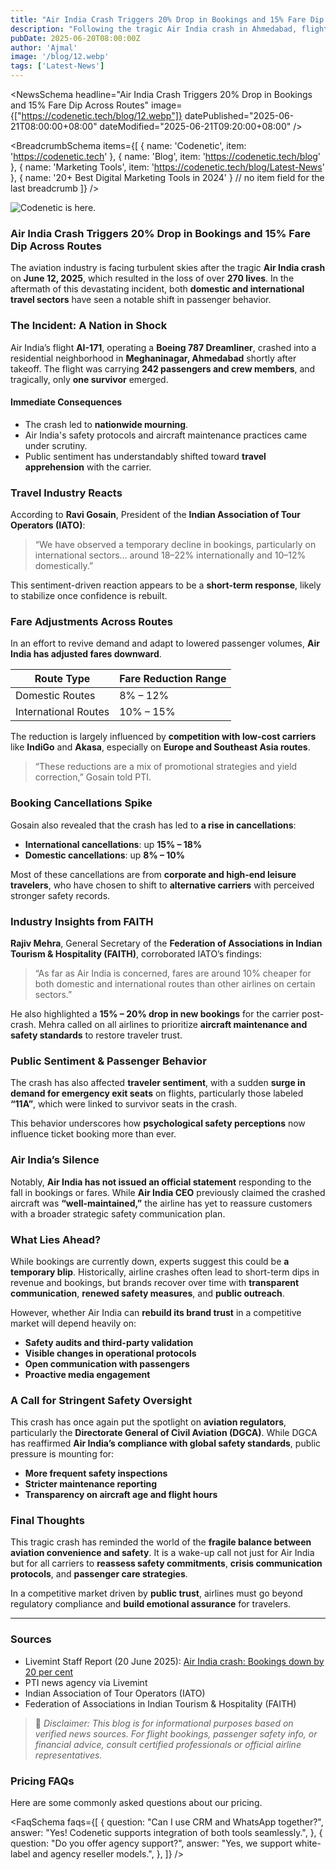 ```yaml
---
title: "Air India Crash Triggers 20% Drop in Bookings and 15% Fare Dip Across Routes"
description: "Following the tragic Air India crash in Ahmedabad, flight bookings have dropped by up to 20% and fares by 15% across both domestic and international routes. Industry experts weigh in on the impact and forecast ahead."
pubDate: 2025-06-20T08:00:00Z
author: 'Ajmal'
image: '/blog/12.webp'
tags: ['Latest-News']
---
```



<NewsSchema
  headline="Air India Crash Triggers 20% Drop in Bookings and 15% Fare Dip Across Routes"
  image={["https://codenetic.tech/blog/12.webp"]}
  datePublished="2025-06-21T08:00:00+08:00"
  dateModified="2025-06-21T09:20:00+08:00"
/>

<BreadcrumbSchema
  items={[
    { name: 'Codenetic', item: 'https://codenetic.tech' },
    { name: 'Blog', item: 'https://codenetic.tech/blog' },
    { name: 'Marketing Tools', item: 'https://codenetic.tech/blog/Latest-News' },
    { name: '20+ Best Digital Marketing Tools in 2024' } // no item field for the last breadcrumb
  ]}
/>


![Codenetic is here.](/blog/12.webp)


### Air India Crash Triggers 20% Drop in Bookings and 15% Fare Dip Across Routes

The aviation industry is facing turbulent skies after the tragic **Air India crash** on **June 12, 2025**, which resulted in the loss of over **270 lives**. In the aftermath of this devastating incident, both **domestic and international travel sectors** have seen a notable shift in passenger behavior.

### The Incident: A Nation in Shock

Air India’s flight **AI-171**, operating a **Boeing 787 Dreamliner**, crashed into a residential neighborhood in **Meghaninagar, Ahmedabad** shortly after takeoff. The flight was carrying **242 passengers and crew members**, and tragically, only **one survivor** emerged.

#### Immediate Consequences

- The crash led to **nationwide mourning**.
- Air India's safety protocols and aircraft maintenance practices came under scrutiny.
- Public sentiment has understandably shifted toward **travel apprehension** with the carrier.

### Travel Industry Reacts

According to **Ravi Gosain**, President of the **Indian Association of Tour Operators (IATO)**:

> “We have observed a temporary decline in bookings, particularly on international sectors… around 18–22% internationally and 10–12% domestically.”

This sentiment-driven reaction appears to be a **short-term response**, likely to stabilize once confidence is rebuilt.

### Fare Adjustments Across Routes

In an effort to revive demand and adapt to lowered passenger volumes, **Air India has adjusted fares downward**.

| Route Type        | Fare Reduction Range |
|-------------------|----------------------|
| Domestic Routes   | 8% – 12%             |
| International Routes | 10% – 15%         |

The reduction is largely influenced by **competition with low-cost carriers** like **IndiGo** and **Akasa**, especially on **Europe and Southeast Asia routes**.

> “These reductions are a mix of promotional strategies and yield correction,” Gosain told PTI.

### Booking Cancellations Spike

Gosain also revealed that the crash has led to **a rise in cancellations**:

- **International cancellations**: up **15% – 18%**
- **Domestic cancellations**: up **8% – 10%**

Most of these cancellations are from **corporate and high-end leisure travelers**, who have chosen to shift to **alternative carriers** with perceived stronger safety records.

### Industry Insights from FAITH

**Rajiv Mehra**, General Secretary of the **Federation of Associations in Indian Tourism & Hospitality (FAITH)**, corroborated IATO’s findings:

> “As far as Air India is concerned, fares are around 10% cheaper for both domestic and international routes than other airlines on certain sectors.”

He also highlighted a **15% – 20% drop in new bookings** for the carrier post-crash. Mehra called on all airlines to prioritize **aircraft maintenance and safety standards** to restore traveler trust.

### Public Sentiment & Passenger Behavior

The crash has also affected **traveler sentiment**, with a sudden **surge in demand for emergency exit seats** on flights, particularly those labeled **“11A”**, which were linked to survivor seats in the crash.

This behavior underscores how **psychological safety perceptions** now influence ticket booking more than ever.

### Air India’s Silence

Notably, **Air India has not issued an official statement** responding to the fall in bookings or fares. While **Air India CEO** previously claimed the crashed aircraft was **“well-maintained,”** the airline has yet to reassure customers with a broader strategic safety communication plan.

### What Lies Ahead?

While bookings are currently down, experts suggest this could be **a temporary blip**. Historically, airline crashes often lead to short-term dips in revenue and bookings, but brands recover over time with **transparent communication**, **renewed safety measures**, and **public outreach**.

However, whether Air India can **rebuild its brand trust** in a competitive market will depend heavily on:

- **Safety audits and third-party validation**
- **Visible changes in operational protocols**
- **Open communication with passengers**
- **Proactive media engagement**

### A Call for Stringent Safety Oversight

This crash has once again put the spotlight on **aviation regulators**, particularly the **Directorate General of Civil Aviation (DGCA)**. While DGCA has reaffirmed **Air India’s compliance with global safety standards**, public pressure is mounting for:

- **More frequent safety inspections**
- **Stricter maintenance reporting**
- **Transparency on aircraft age and flight hours**

### Final Thoughts

This tragic crash has reminded the world of the **fragile balance between aviation convenience and safety**. It is a wake-up call not just for Air India but for all carriers to **reassess safety commitments**, **crisis communication protocols**, and **passenger care strategies**.

In a competitive market driven by **public trust**, airlines must go beyond regulatory compliance and **build emotional assurance** for travelers.

---
### Sources

- Livemint Staff Report (20 June 2025): [Air India crash: Bookings down by 20 per cent](https://www.livemint.com)
- PTI news agency via Livemint
- Indian Association of Tour Operators (IATO)
- Federation of Associations in Indian Tourism & Hospitality (FAITH)



> 📌 *Disclaimer: This blog is for informational purposes based on verified news sources. For flight bookings, passenger safety info, or financial advice, consult certified professionals or official airline representatives.*

### Pricing FAQs

Here are some commonly asked questions about our pricing.


<FaqSchema
  faqs={[
    {
      question: "Can I use CRM and WhatsApp together?",
      answer: "Yes! Codenetic supports integration of both tools seamlessly.",
    },
    {
      question: "Do you offer agency support?",
      answer: "Yes, we support white-label and agency reseller models.",
    },
  ]}
/>

